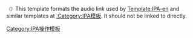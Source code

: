 &#32;<span class="nowrap" style="font-size:85%">（{{Audio|{{{1|}}}|聆聽|help=no}}）</span><noinclude>This template formats the audio link used by [[Template:IPA-en]] and similar templates at [[:Category:IPA模板]].  It should not be linked to directly.

[[Category:IPA操作模板]]
</noinclude>